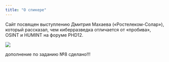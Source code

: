 ---
title: "О спикере"
---

Сайт посвящен выступлению Дмитрия Махаева («Ростелеком-Солар»), который рассказал, чем киберразведка отличается от «пробива», OSINT и HUMINT на форуме PHD12.\

![](images/Screenshot_1.png)

дополнение по заданию №8 сделано!!!
